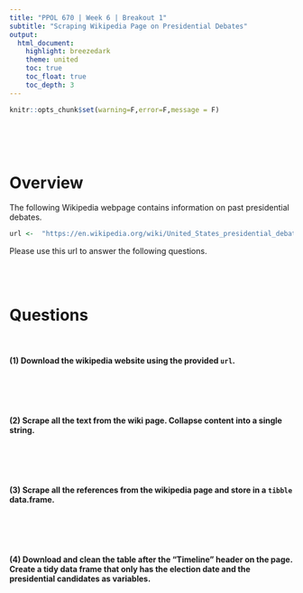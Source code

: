 ```yaml
---
title: "PPOL 670 | Week 6 | Breakout 1"
subtitle: "Scraping Wikipedia Page on Presidential Debates" 
output: 
  html_document:
    highlight: breezedark
    theme: united
    toc: true
    toc_float: true
    toc_depth: 3
---
```


```r
knitr::opts_chunk$set(warning=F,error=F,message = F)
```

<br><br><br>

# Overview

The following Wikipedia webpage contains information on past presidential debates. 

```r
url <-  "https://en.wikipedia.org/wiki/United_States_presidential_debates"
```


Please use this url to answer the following questions. 

<br><br>

# Questions

<br>

#### (1) Download the wikipedia website using the provided `url`.

<br><br><br>

#### (2) Scrape all the text from the wiki page. Collapse content into a single string.

<br><br><br>

#### (3) Scrape all the references from the wikipedia page and store in a `tibble` data.frame.

<br><br><br>

#### (4)  Download and clean the table after the "Timeline" header on the page. Create a tidy data frame that only has the election date and the presidential candidates as variables. 

<br><br><br>
